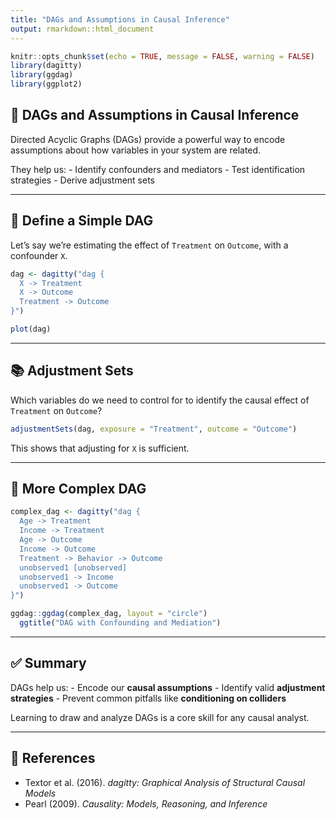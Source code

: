 ```yaml
---
title: "DAGs and Assumptions in Causal Inference"
output: rmarkdown::html_document
---
```


```r
knitr::opts_chunk$set(echo = TRUE, message = FALSE, warning = FALSE)
library(dagitty)
library(ggdag)
library(ggplot2)
```

## 🔗 DAGs and Assumptions in Causal Inference

Directed Acyclic Graphs (DAGs) provide a powerful way to encode assumptions about how variables in your system are related.

They help us:
- Identify confounders and mediators
- Test identification strategies
- Derive adjustment sets

---

## 🎯 Define a Simple DAG

Let’s say we're estimating the effect of `Treatment` on `Outcome`, with a confounder `X`.

```r
dag <- dagitty("dag {
  X -> Treatment
  X -> Outcome
  Treatment -> Outcome
}")

plot(dag)
```

---

## 📚 Adjustment Sets

Which variables do we need to control for to identify the causal effect of `Treatment` on `Outcome`?

```r
adjustmentSets(dag, exposure = "Treatment", outcome = "Outcome")
```

This shows that adjusting for `X` is sufficient.

---

## 🧠 More Complex DAG

```r
complex_dag <- dagitty("dag {
  Age -> Treatment
  Income -> Treatment
  Age -> Outcome
  Income -> Outcome
  Treatment -> Behavior -> Outcome
  unobserved1 [unobserved]
  unobserved1 -> Income
  unobserved1 -> Outcome
}")

ggdag::ggdag(complex_dag, layout = "circle")
  ggtitle("DAG with Confounding and Mediation")
```

---

## ✅ Summary

DAGs help us:
- Encode our **causal assumptions**
- Identify valid **adjustment strategies**
- Prevent common pitfalls like **conditioning on colliders**

Learning to draw and analyze DAGs is a core skill for any causal analyst.

---

## 📖 References

- Textor et al. (2016). *dagitty: Graphical Analysis of Structural Causal Models*
- Pearl (2009). *Causality: Models, Reasoning, and Inference*